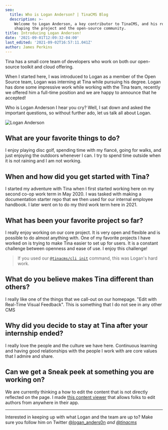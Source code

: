 ```yaml
---
seo:
  title: Who is Logan Anderson? | TinaCMS Blog
  description: >-
    Welcome to Logan Anderson, a key contributor to TinaCMS, and his role in
    shaping the project and the open-source community.
title: Introducing Logan Anderson!
date: '2021-09-01T12:09:32-04:00'
last_edited: '2021-09-02T16:57:11.041Z'
author: James Perkins
---
```


Tina has a small core team of developers who work on both our open-source toolkit and cloud offering.

When I started here, I was introduced to Logan as a member of the Open Source team, Logan was interning at Tina while pursuing his degree. Logan has done some impressive work while working with the Tina team, recently we offered him a full-time position and we are happy to announce that he accepted!

Who is Logan Anderson I hear you cry? Well, I sat down and asked the important questions, so without further ado, let us talk all about Logan.

![Logan Anderson](/img/people/logan.jpg)

## What are your favorite things to do?

I enjoy playing disc golf, spending time with my fiancé, going for walks, and just enjoying the outdoors whenever I can. I try to spend time outside when it is not raining and I am not working.

## **When and how did you get started with Tina?**

I started my adventure with Tina when I first started working here on my second co-op work term in May 2020. I was tasked with making a documentation starter repo that we then used for our internal employee handbook. I later went on to do my third work term here in 2021.

## **What has been your favorite project so far?**

I really enjoy working on our core project. It is very open and flexible and is possible to do almost anything with. One of my favorite projects I have worked on is trying to make Tina easier to set up for users. It is a constant challenge between openness and ease of use. I enjoy this challenge!

> If you used our [`@tinacms/cli init`](/docs/cli/#init-command) command, this was Logan's hard work.

## **What do you believe makes Tina different than others?**

I really like one of the things that we call-out on our homepage. "Edit with Real-Time Visual Feedback". This is something that I do not see in any other CMS

## **Why did you decide to stay at Tina after your internship ended?**

I really love the people and the culture we have here. Continuous learning and having good relationships with the people I work with are core values that I admire and share.

## **Can we get a Sneak peek at something you are working on?**

We are currently thinking a how to edit the content that is not directly reflected on the page. I made [this content viewer](https://github.com/tinacms/tina-cloud-starter/pull/171#issuecomment-906376371) that allows folks to edit authors from anywhere in their app.

***

Interested in keeping up with what Logan and the team are up to? Make sure you follow him on Twitter [@logan\_anders0n](https://twitter.com/logan_anders0n) *and* *[@tinacms](https://twitter.com/tinacms)*
